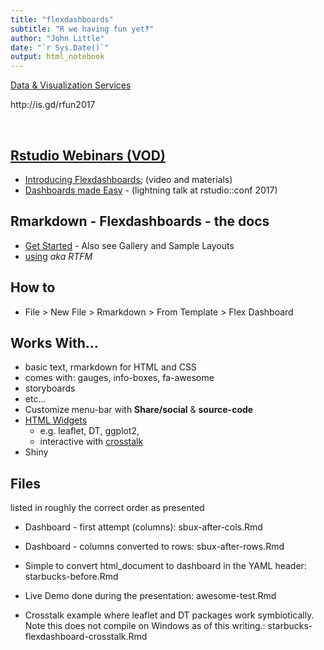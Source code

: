 ```yaml
---
title: "flexdashboards"
subtitle: "R we having fun yet‽"
author: "John Little"
date: "`r Sys.Date()`"
output: html_notebook
---
```


[Data & Visualization Services](http://library.duke.edu/data)

http://is.gd/rfun2017

&nbsp;<br>

## [Rstudio Webinars (VOD)](https://www.rstudio.com/resources/webinars/)

  - [Introducing Flexdashboards](https://www.rstudio.com/resources/webinars/introducing-flexdashboards/); (video and materials)
- [Dashboards made Easy](https://www.rstudio.com/resources/videos/dashboards-made-easy/) - (lightning talk at rstudio::conf 2017)
    
## Rmarkdown - Flexdashboards - the docs

- [Get Started](http://rmarkdown.rstudio.com/flexdashboard/)
        - Also see Gallery and Sample Layouts
- [using](http://rmarkdown.rstudio.com/flexdashboard/using.html) *aka RTFM*
    
## How to

- File > New File > Rmarkdown > From Template > Flex Dashboard
    
## Works With...

- basic text, rmarkdown for HTML and CSS
- comes with: gauges, info-boxes, fa-awesome
- storyboards
- etc...
- Customize menu-bar with **Share/social** & **source-code**
- [HTML Widgets](http://rmarkdown.rstudio.com/developer_html_widgets.html)
    - e.g. leaflet, DT, ggplot2, 
    - interactive with [crosstalk](https://rstudio.github.io/crosstalk/)
- Shiny

## Files
listed in roughly the correct order as presented

- Dashboard - first attempt (columns):  sbux-after-cols.Rmd

- Dashboard - columns converted to rows: sbux-after-rows.Rmd

- Simple to convert html_document to dashboard in the YAML header:  starbucks-before.Rmd

- Live Demo done during the presentation:  awesome-test.Rmd

- Crosstalk example where leaflet and DT packages work symbiotically.  Note this does not compile on Windows as of this writing.:  starbucks-flexdashboard-crosstalk.Rmd
    
    